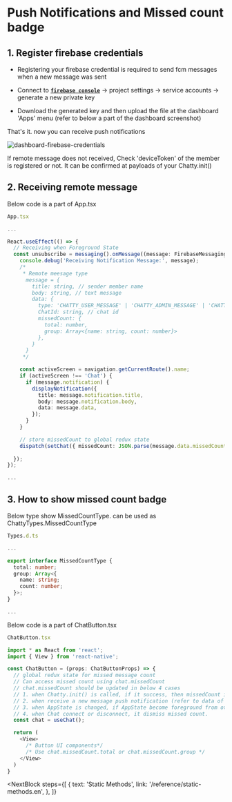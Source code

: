 # Push Notifications and Missed count badge


## 1. Register firebase credentials
- Registering your firebase credential is required to send fcm messages when a new message was sent

- Connect to <b>[`firebase console`](https://console.firebase.google.com)</b> → project settings → service accounts → generate a new private key

- Download the generated key and then upload the file at the dashboard 'Apps' menu (refer to below a part of the dashboard screenshot)

That's it. now you can receive push notifications 

![dashboard-firebase-credentials](/img/docs/dashboard-fcm-credentials.png)

<InfoBlock type="warning">
  If remote message does not received, Check 'deviceToken' of the member is registered or not. It can be confirmed at payloads of your Chatty.init()
</InfoBlock>


## 2. Receiving remote message

Below code is a part of App.tsx
```typescript
App.tsx

...

React.useEffect(() => {
  // Receiving when Foreground State
  const unsubscribe = messaging().onMessage((message: FirebaseMessagingTypes.RemoteMessage) => {
    console.debug('Receiving Notification Message:', message);
    /*
     * Remote meesage type
      message = {
        title: string, // sender member name
        body: string, // text message
        data: {
          type: 'CHATTY_USER_MESSAGE' | 'CHATTY_ADMIN_MESSAGE' | 'CHATTY_SYSTEM_MESSAGE',
          ChatId: string, // chat id
          missedCount: {
            total: number,
            group: Array<{name: string, count: number}>
          },
        }
      }
     */

    const activeScreen = navigation.getCurrentRoute().name;
    if (activeScreen !== 'Chat') {
      if (message.notification) {
        displayNotification({
          title: message.notification.title,
          body: message.notification.body,
          data: message.data,
        });
      }
    }

    // store missedCount to global redux state
    dispatch(setChat({ missedCount: JSON.parse(message.data.missedCount) }));
    
  });
});

...

```

## 3. How to show missed count badge

Below type show MissedCountType. can be used as ChattyTypes.MissedCountType
```typescript
Types.d.ts

...

export interface MissedCountType {
  total: number;
  group: Array<{
    name: string;
    count: number;
  }>;
}

...

```

Below code is a part of ChatButton.tsx
```typescript
ChatButton.tsx

import * as React from 'react';
import { View } from 'react-native';

const ChatButton = (props: ChatButtonProps) => {
  // global redux state for missed message count
  // Can access missed count using chat.missedCount
  // chat.missedCount should be updated in below 4 cases
  // 1. when Chatty.init() is called, if it success, then missedCount is returned
  // 2. when receive a new message push notification (refer to data of push notification)
  // 3. when AppState is changed, if AppState become foreground from others, then call Chatty.getMissedCount()
  // 4. when Chat connect or disconnect, it dismiss missed count.
  const chat = useChat();  

  return (
    <View>
      /* Button UI components*/
      /* Use chat.missedCount.total or chat.missedCount.group */
    </View>
  )
}
```

<NextBlock
  steps={[
    {
      text: 'Static Methods',
      link: '/reference/static-methods.en',
    },
  ]}
></NextBlock>
